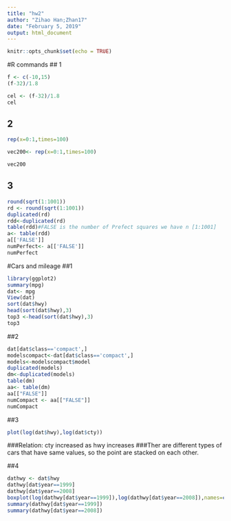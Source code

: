 ```yaml
---
title: "hw2"
author: "Zihao Han;Zhan17"
date: "February 5, 2019"
output: html_document
---
```


```r
knitr::opts_chunk$set(echo = TRUE)
```
#R commands
## 1
```r
f <- c(-10,15)
(f-32)/1.8

cel <- (f-32)/1.8
cel

```
## 2
```r


rep(x=0:1,times=100)

vec200<- rep(x=0:1,times=100)

vec200
```
## 3
```r

round(sqrt(1:1001))
rd <- round(sqrt(1:1001))
duplicated(rd)
rdd<-duplicated(rd)
table(rdd)#FALSE is the number of Prefect squares we have n [1:1001]
a<- table(rdd)
a[['FALSE']]
numPerfect<- a[['FALSE']]
numPerfect
```

#Cars and mileage
##1
```R
library(ggplot2)
summary(mpg)
dat<- mpg
View(dat)
sort(dat$hwy)
head(sort(dat$hwy),3)
top3 <-head(sort(dat$hwy),3)
top3
```
##2
```r
dat[dat$class=='compact',]
modelscompact<-dat[dat$class=='compact',]
models<-modelscompact$model
duplicated(models)
dm<-duplicated(models)
table(dm)
aa<- table(dm)
aa[["FALSE"]]
numCompact <- aa[["FALSE"]]
numCompact
```
##3 
```r
plot(log(dat$hwy),log(dat$cty))
```
###Relation:  cty increased as hwy increases
###Ther are different types of cars that have same values, so the point are stacked on each other.

##4
```r
dathwy <- dat$hwy
dathwy[dat$year==1999]
dathwy[dat$year==2008]
boxplot(log(dathwy[dat$year==1999]),log(dathwy[dat$year==2008]),names=c("1999","2008"))
summary(dathwy[dat$year==1999])
summary(dathwy[dat$year==2008])

```


